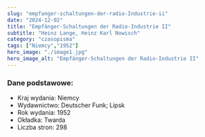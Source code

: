 ```yaml
---
slug: "empfanger-schaltungen-der-radio-Industrie-ii"
date: "2024-12-02"
title: "Empfänger-Schaltungen der Radio-Industrie II"
subtitle: "Heinz Lange, Heinz Karl Nowisch"
category: "czasopisma"
tags: ["Niemcy","1952"]
hero_image: "./image1.jpg"
hero_image_alt: "Empfänger-Schaltungen der Radio-Industrie II"
---
```


### Dane podstawowe:

- Kraj wydania: Niemcy
- Wydawnictwo: Deutscher Funk; Lipsk
- Rok wydania: 1952
- Okładka: Twarda
- Liczba stron: 298
